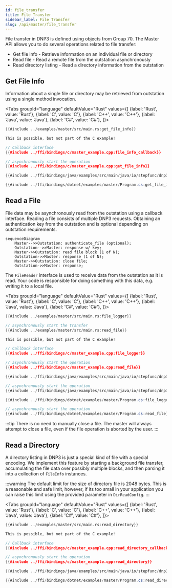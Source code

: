 ```yaml
---
id: file_transfer
title: File Transfer
sidebar_label: File Transfer
slug: /api/master/file_transfer
---
```



File transfer in DNP3 is defined using objects from Group 70. The Master API allows you to do several operations related
to file transfer:

* Get file info - Retrieve information on an individual file or directory
* Read file - Read a remote file from the outstation asynchronously
* Read directory listing - Read a directory information from the outstation

## Get File Info

Information about a single file or directory may be retrieved from outstation using a single method invocation.

<Tabs
groupId="language"
defaultValue="Rust"
values={[
{label: 'Rust', value: 'Rust'},
{label: 'C', value: 'C'},
{label: 'C++', value: 'C++'},
{label: 'Java', value: 'Java'},
{label: 'C#', value: 'C#'},
]}>
<TabItem value="Rust">

```rust
{{#include ../examples/master/src/main.rs:get_file_info}}
```

</TabItem>
<TabItem value="C">

```c
This is possible, but not part of the C example!
```

</TabItem>
<TabItem value="C++">

```cpp
// Callback interface
{{#include ../ffi/bindings/c/master_example.cpp:file_info_callback}}

// asynchronously start the operation
{{#include ../ffi/bindings/c/master_example.cpp:get_file_info}}
```

</TabItem>
<TabItem value="Java">

```java
{{#include ../ffi/bindings/java/examples/src/main/java/io/stepfunc/dnp3/examples/MasterExample.java:get_file_info}}
```

</TabItem>
<TabItem value="C#">

```csharp
{{#include ../ffi/bindings/dotnet/examples/master/Program.cs:get_file_info}}
```

</TabItem>
</Tabs>

## Read a File

File data may be asynchronously read from the outstation using a callback interface. Reading a file consists of multiple
DNP3 requests. Obtaining an authentication key from the outstation and is optional depending on outstation requirements.

```mermaid
sequenceDiagram
    Master-->>Outstation: authenticate_file (optional);
    Outstation-->>Master: response w/ key;
    Master->>Outstation: read file block (1 of N);
    Outstation->>Master: response (1 of N);
    Master->>Outstation: close file;
    Outstation->>Master: response;
```

The `FileReader` interface is used to receive data from the outstation as it is read. Your code is responsible for doing
something with this data, e.g. writing it to a local file.

<Tabs
groupId="language"
defaultValue="Rust"
values={[
{label: 'Rust', value: 'Rust'},
{label: 'C', value: 'C'},
{label: 'C++', value: 'C++'},
{label: 'Java', value: 'Java'},
{label: 'C#', value: 'C#'},
]}>
<TabItem value="Rust">

```rust
{{#include ../examples/master/src/main.rs:file_logger}}

// asynchronously start the transfer
{{#include ../examples/master/src/main.rs:read_file}}
```

</TabItem>
<TabItem value="C">

```c
This is possible, but not part of the C example!
```

</TabItem>
<TabItem value="C++">

```cpp
// Callback interface
{{#include ../ffi/bindings/c/master_example.cpp:file_logger}}

// asynchronously start the operation
{{#include ../ffi/bindings/c/master_example.cpp:read_file}}
```

</TabItem>
<TabItem value="Java">

```java
{{#include ../ffi/bindings/java/examples/src/main/java/io/stepfunc/dnp3/examples/MasterExample.java:file_logger}}

// asynchronously start the operation
{{#include ../ffi/bindings/java/examples/src/main/java/io/stepfunc/dnp3/examples/MasterExample.java:read_file}}
```

</TabItem>
<TabItem value="C#">

```csharp
{{#include ../ffi/bindings/dotnet/examples/master/Program.cs:file_logger}}

// asynchronously start the operation
{{#include ../ffi/bindings/dotnet/examples/master/Program.cs:read_file}}
```

</TabItem>
</Tabs>

:::tip
There is no need to manually close a file. The master will always attempt to close a file, even if the file operation
is aborted by the user.
:::

## Read a Directory

A directory listing in DNP3 is just a special kind of file with a special encoding. We implement this feature by starting
a background file transfer, accumulating the file data over possibly multiple blocks, and then parsing it into a collection
of `FileInfo` instances.

:::warning
The default limit for the size of directory file is 2048 bytes. This is a reasonable and safe limit, however, if its too
small in your application you can raise this limit using the provided parameter in `DirReadConfig`.
:::

<Tabs
groupId="language"
defaultValue="Rust"
values={[
{label: 'Rust', value: 'Rust'},
{label: 'C', value: 'C'},
{label: 'C++', value: 'C++'},
{label: 'Java', value: 'Java'},
{label: 'C#', value: 'C#'},
]}>
<TabItem value="Rust">

```rust
{{#include ../examples/master/src/main.rs:read_directory}}
```

</TabItem>
<TabItem value="C">

```c
This is possible, but not part of the C example!
```

</TabItem>
<TabItem value="C++">

```cpp
// Callback interface
{{#include ../ffi/bindings/c/master_example.cpp:read_directory_callback}}

// asynchronously start the operation
{{#include ../ffi/bindings/c/master_example.cpp:read_directory}}
```

</TabItem>
<TabItem value="Java">

```java
{{#include ../ffi/bindings/java/examples/src/main/java/io/stepfunc/dnp3/examples/MasterExample.java:read_directory}}
```

</TabItem>
<TabItem value="C#">

```csharp
{{#include ../ffi/bindings/dotnet/examples/master/Program.cs:read_directory}}
```

</TabItem>
</Tabs>